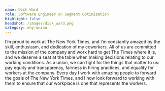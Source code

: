 ```yaml
---
name: Dick Ward
role: Software Engineer on Segment Optimization
highlight: false
headshot: /images/dick_ward.png
category: why-union
---
```

I’m proud to work at The New York Times, and I’m constantly amazed by the skill, enthusiasm, and dedication of my coworkers. All of us are committed to the mission of the company and work hard to get The Times where it is, and we deserve a seat at the table when making decisions relating to our working conditions. As a union, we can fight for the things that matter to us: pay equity and transparency, fairness in hiring practices, and equality for workers at the company. Every day I work with amazing people to forward the goals of The New York Times, and I now look forward to working with them to ensure that our workplace is one that represents the workers.
